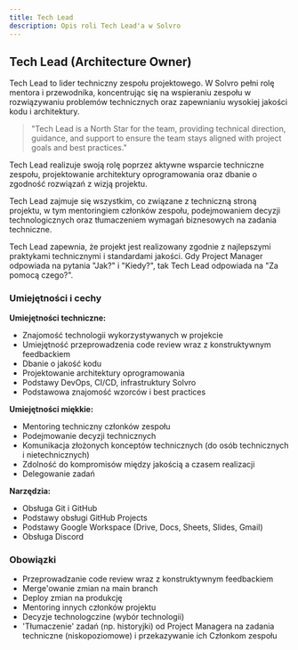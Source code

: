 ```yaml
---
title: Tech Lead
description: Opis roli Tech Lead'a w Solvro
---
```


## Tech Lead (Architecture Owner)

Tech Lead to lider techniczny zespołu projektowego. W Solvro pełni rolę mentora i przewodnika, koncentrując się na wspieraniu zespołu w rozwiązywaniu problemów technicznych oraz zapewnianiu wysokiej jakości kodu i architektury.

> "Tech Lead is a North Star for the team, providing technical direction, guidance, and support to ensure the team stays aligned with project goals and best practices."

Tech Lead realizuje swoją rolę poprzez aktywne wsparcie techniczne zespołu, projektowanie architektury oprogramowania oraz dbanie o zgodność rozwiązań z wizją projektu.

Tech Lead zajmuje się wszystkim, co związane z techniczną stroną projektu, w tym mentoringiem członków zespołu, podejmowaniem decyzji technologicznych oraz tłumaczeniem wymagań biznesowych na zadania techniczne.

Tech Lead zapewnia, że projekt jest realizowany zgodnie z najlepszymi praktykami technicznymi i standardami jakości. Gdy Project Manager odpowiada na pytania "Jak?" i "Kiedy?", tak Tech Lead odpowiada na "Za pomocą czego?".

### Umiejętności i cechy

**Umiejętności techniczne:**

- Znajomość technologii wykorzystywanych w projekcie
- Umiejętność przeprowadzenia code review wraz z konstruktywnym feedbackiem
- Dbanie o jakość kodu
- Projektowanie architektury oprogramowania
- Podstawy DevOps, CI/CD, infrastruktury Solvro
- Podstawowa znajomość wzorców i best practices

**Umiejętności miękkie:**

- Mentoring techniczny członków zespołu
- Podejmowanie decyzji technicznych
- Komunikacja złożonych konceptów technicznych (do osób technicznych i nietechnicznych)
- Zdolność do kompromisów między jakością a czasem realizacji
- Delegowanie zadań

**Narzędzia:**

- Obsługa Git i GitHub
- Podstawy obsługi GitHub Projects
- Podstawy Google Workspace (Drive, Docs, Sheets, Slides, Gmail)
- Obsługa Discord

### Obowiązki

- Przeprowadzanie code review wraz z konstruktywnym feedbackiem
- Merge'owanie zmian na main branch
- Deploy zmian na produkcję
- Mentoring innych członków projektu
- Decyzje technologczine (wybór technologii)
- 'Tłumaczenie' zadań (np. historyjki) od Project Managera na zadania techniczne (niskopoziomowe) i przekazywanie ich Członkom zespołu
